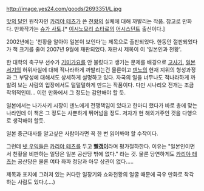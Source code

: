 http://image.yes24.com/goods/2693351/L.jpg

[[맛의 달인]] 원작자인 [[카리야 테츠]]가 쓴 [[천황]]의 실체에 대해 까발리는 작품. 참고로 만화다. 만화작가는 [[슈가 사토]].[* [[이시노모리 쇼타로]]의 [[어시스던트]] 출신이다.]

2002년에는 '천황을 알아야 일본이 보인다'는 제목으로 출판되었다. 한동안 절판되었다가 책 크기를 줄여 2007년 9월에 재판되었다. 재판시 제목이 이 '일본인과 천황'.

한 대학의 축구부 선수가 [[기미가요]]를 안 불렀다고 생기는 문제를 배경으로 [[고사기]], [[일본서기]]의 허위사실에 대해 적나라하게 까발리는건 물론이고 [[덴노]]의 현재 지위의 형성과정과 그 부당성에 대해서도 상세하게 설명하고 있다. 자국의 일을 너무나도 적나라하게 까발려 보는 사람의 입장에서도 덜덜덜하게 만드는 작품이다. 다만 시나리오 전개는 조금 작위적인데... 이런 만화에서 그 정도는 감안해야 할 듯.

일본에서는 나가사키 시장이 덴노에게 전쟁책임이 있다고 한마디 했다가 바로 총에 맞는 나라인데 이 책은 그 정도는 사뿐하게 뛰어넘을 정도. 저자가 현 해외거주인 것을 다행으로 생각해야 할듯.

일본 중근대사를 알고싶은 사람이라면 꼭 한 번 읽어봐야 할 수작이다.

그런데 [[넷 우익]]들은 [[카리야 테츠]]를 두고 '''[[빨갱이]]'''라며 평가절하한다. 이유는 "일본인이면서 천황을 비판하는 일당은 일본 공산당 밖에 없다." 라는 것. 물론 당연하게도 [[카리야 테츠]]는 공산당은 물론 여타 좌파 정당과 아무 상관이 없다.....

제목과 표지에 그려져 있는 커다란 일장기와 쇼와천황의 얼굴 때문에 극우 만화로 착각하는 사람도 있다.(....)
